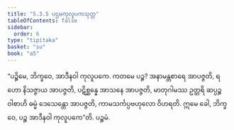 ```yaml
---
title: "5.3.5 ပဌမကုလူပကသုတ္တ"
tableOfContents: false
sidebar:
  order: 6
type: "tipitaka"
basket: "su"
book: "a5"
---
```



<DynamicBreadcrumb />

<Division number="225" book="a5">

<Paragraph number="1270" book="a5">
“ပဉ္စိမေ, ဘိက္ခဝေ, အာဒီနဝါ ကုလူပကေ. ကတမေ ပဉ္စ? အနာမန္တစာရေ အာပဇ္ဇတိ, ရဟော နိသဇ္ဇာယ အာပဇ္ဇတိ, ပဋိစ္ဆန္နေ အာသနေ အာပဇ္ဇတိ, မာတုဂါမဿ ဥတ္တရိ ဆပ္ပဉ္စဝါစာဟိ ဓမ္မံ ဒေသေန္တော အာပဇ္ဇတိ, ကာမသင်္ကပ္ပဗဟုလော ဝိဟရတိ. ဣမေ ခေါ, ဘိက္ခဝေ, ပဉ္စ အာဒီနဝါ ကုလူပကေ”တိ.

</Paragraph>
</Division>

<Paragraph number="1271" type="center" book="a5">
ပဉ္စမံ.
</Paragraph>